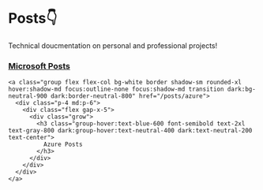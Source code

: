 <h1 className='text-5xl font-semibold'>Posts👇</h1>
Technical doucmentation on personal and professional projects!

<div class="max-w-5xl px-4 py-10 sm:px-6 lg:px-8 lg:py-14 mx-auto">
  <div class="grid sm:grid-cols-2 gap-3 sm:gap-6">
    <a class="group flex flex-col bg-white border shadow-sm rounded-xl hover:shadow-md focus:outline-none focus:shadow-md transition dark:bg-neutral-900 dark:border-neutral-800" href="/posts/microsoft">
      <div class="p-4 md:p-6">
        <div class="flex gap-x-5">
          <div class="grow">
            <h3 class="group-hover:text-blue-600 font-semibold text-2xl text-gray-800 dark:group-hover:text-neutral-400 dark:text-neutral-200 text-center">
              Microsoft Posts
            </h3>
          </div>
        </div>
      </div>
    </a>

    <a class="group flex flex-col bg-white border shadow-sm rounded-xl hover:shadow-md focus:outline-none focus:shadow-md transition dark:bg-neutral-900 dark:border-neutral-800" href="/posts/azure">
      <div class="p-4 md:p-6">
        <div class="flex gap-x-5">
          <div class="grow">
            <h3 class="group-hover:text-blue-600 font-semibold text-2xl text-gray-800 dark:group-hover:text-neutral-400 dark:text-neutral-200 text-center">
              Azure Posts
            </h3>
          </div>
        </div>
      </div>
    </a>
  </div>
</div>